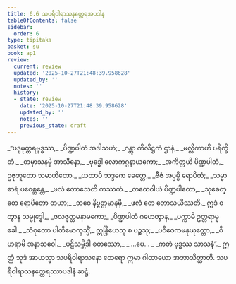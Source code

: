 ```yaml
---
title: 6.6 သပရိဝါရာသနတ္ထေရအပဒါန
tableOfContents: false
sidebar:
  order: 6
type: tipitaka
basket: su
book: ap1
review:
  current: review
  updated: '2025-10-27T21:48:39.958628'
  updated_by: ''
  notes: ''
  history:
  - state: review
    date: '2025-10-27T21:48:39.958628'
    updated_by: ''
    notes: ''
    previous_state: draft
---
```



<ReviewStatus review={frontmatter.review} showDetails={true} />

<HypothesisAnnotation frontmatter={frontmatter} />

<DynamicBreadcrumb />

<Division number="43" book="ap1" e="ch" v="20" p="119">

<Paragraph number="1428" type="verses" book="ap1">
_“ပဒုမုတ္တရဗုဒ္ဓဿ,_  
_ပိဏ္ဍပါတံ အဒါသဟံ;_  
_ဂန္တွာ ကိလိဋ္ဌကံ ဌာနံ,_  
_မလ္လိကာဟိ ပရိက္ခိတံ._  

</Paragraph>

</Division>
<Division number="44" book="ap1" e="ch" v="20" p="119">

<Paragraph number="1429" type="verses" book="ap1">
_တမှာသနမှိ အာသီနော,_  
_ဗုဒ္ဓေါ လောကဂ္ဂနာယကော;_  
_အကိတ္တယိ ပိဏ္ဍပါတံ,_  
ဥဇုဘူတော သမာဟိတော._  

</Paragraph>

</Division>
<Division number="45" book="ap1" e="ch" v="20" p="119">

<Paragraph number="1430" type="verses" book="ap1">
_ယထာပိ ဘဒ္ဒကေ ခေတ္တေ,_  
_ဗီဇံ အပ္ပမ္ပိ ရောပိတံ;_  
_သမ္မာ ဓာရံ ပဝေစ္ဆန္တေ,_  
_ဖလံ တောသေတိ ကဿကံ._  

</Paragraph>

</Division>
<Division number="46" book="ap1" e="ch" v="20" p="119">

<Paragraph number="1431" type="verses" book="ap1">
_တထေဝါယံ ပိဏ္ဍပါတော,_  
_သုခေတ္တေ ရောပိတော တယာ;_  
_ဘဝေ နိဗ္ဗတ္တမာနမှိ,_  
_ဖလံ တေ တောသယိဿတိ._  

</Paragraph>

</Division>
<Division number="47" book="ap1" e="ch" v="20" p="119">

<Paragraph number="1432" type="verses" book="ap1">
ဣဒံ ဝတွာန သမ္ဗုဒ္ဓေါ,_  
_ဇလဇုတ္တမနာမကော;_  
_ပိဏ္ဍပါတံ ဂဟေတွာန,_  
_ပက္ကာမိ ဥတ္တရာမုခေါ._  

</Paragraph>

</Division>
<Division number="48" book="ap1" e="ch" v="20" p="119">

<Paragraph number="1433" type="verses" book="ap1">
_သံဝုတော ပါတိမောက္ခသ္မိံ,_  
ဣန္ဒြိယေသု စ ပဉ္စသု;_  
_ပဝိဝေကမနုယုတ္တော,_  
_ဝိဟရာမိ အနာသဝေါ._  

</Paragraph>

</Division>
<Division number="49" book="ap1" e="ch" v="20" p="119">

<Paragraph number="1434" type="verses" book="ap1">
_ပဋိသမ္ဘိဒါ စတဿော,_  
_ …ပေ… _  
_ကတံ ဗုဒ္ဓဿ သာသနံ”._  

</Paragraph>

<Paragraph number="1435" book="ap1">
ဣတ္ထံ သုဒံ အာယသ္မာ သပရိဝါရာသနော ထေရော ဣမာ ဂါထာယော အဘာသိတ္ထာတိ.

</Paragraph>
</Division>

<Paragraph number="1436" type="center" book="ap1">
သပရိဝါရာသနတ္ထေရဿာပဒါနံ ဆဋ္ဌံ.
</Paragraph>